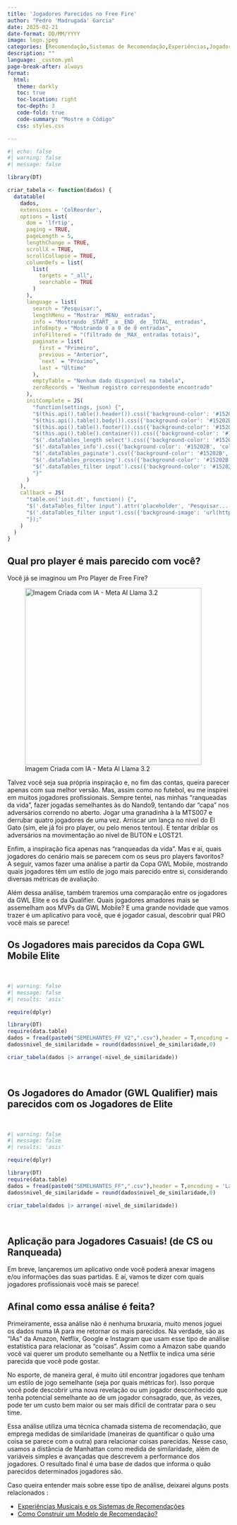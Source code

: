 ```yaml
---
title: 'Jogadores Parecidos no Free Fire'
author: "Pedro 'Madrugada' Garcia"
date: 2025-02-21
date-format: DD/MM/YYYY
image: logo.jpeg
categories: [Recomendação,Sistemas de Recomendação,Experiências,Jogadores,Free Fire,eSports,Scout]
description: ""
language: _custom.yml
page-break-after: always
format:
  html:
   theme: darkly
   toc: true
   toc-location: right
   toc-depth: 3
   code-fold: true
   code-summary: "Mostre o Código"
   css: styles.css

---
```


```r
#| echo: false
#| warning: false
#| message: false

library(DT)

criar_tabela <- function(dados) {
  datatable(
    dados,
    extensions = 'ColReorder',  
    options = list(
      dom = 'lfrtip',  
      paging = TRUE,   
      pageLength = 5,  
      lengthChange = TRUE,  
      scrollX = TRUE,  
      scrollCollapse = TRUE,  
      columnDefs = list(
        list(
          targets = "_all", 
          searchable = TRUE  
        )
      ),
      language = list(
        search = "Pesquisar:",
        lengthMenu = "Mostrar _MENU_ entradas",
        info = "Mostrando _START_ a _END_ de _TOTAL_ entradas",
        infoEmpty = "Mostrando 0 a 0 de 0 entradas",
        infoFiltered = "(filtrado de _MAX_ entradas totais)",
        paginate = list(
          first = "Primeiro",
          previous = "Anterior",
          `next` = "Próximo",
          last = "Último"
        ),
        emptyTable = "Nenhum dado disponível na tabela",
        zeroRecords = "Nenhum registro correspondente encontrado"
      ),
      initComplete = JS(
        "function(settings, json) {",
        "$(this.api().table().header()).css({'background-color': '#15202B', 'color': '#FFFFFF'});",
        "$(this.api().table().body()).css({'background-color': '#15202B', 'color': '#FFFFFF'});",
        "$(this.api().table().footer()).css({'background-color': '#15202B', 'color': '#FFFFFF'});",  
        "$(this.api().table().container()).css({'background-color': '#15202B', 'color': '#FFFFFF', 'border': '2px solid #1DA1F2'});",  # Adiciona borda azul ao redor da tabela
        "$('.dataTables_length select').css({'background-color': '#15202B', 'color': '#FFFFFF'});",  
        "$('.dataTables_info').css({'background-color': '#15202B', 'color': '#FFFFFF'});",  
        "$('.dataTables_paginate').css({'background-color': '#15202B', 'color': '#FFFFFF'});",  
        "$('.dataTables_processing').css({'background-color': '#15202B', 'color': '#FFFFFF'});",  
        "$('.dataTables_filter input').css({'background-color': '#15202B', 'color': '#FFFFFF', 'border': '1px solid #1DA1F2'});",  
        "}"
      )
    ),
    callback = JS(
      "table.on('init.dt', function() {",
      "$('.dataTables_filter input').attr('placeholder', 'Pesquisar...');", 
      "$('.dataTables_filter input').css({'background-image': 'url(https://cdnjs.cloudflare.com/ajax/libs/font-awesome/5.15.1/svgs/solid/search.svg)', 'background-position': '10px center', 'background-repeat': 'no-repeat', 'padding-left': '30px'});",
      "});"
    )
  )
}


```

<!--
-->

## Qual pro player é mais parecido com você? {.justify}

Você já se imaginou um Pro Player de Free Fire? 

![Imagem Criada com IA - Meta AI Llama 3.2](IMG1.jpeg){fig-align="center" width="400"}

Talvez você seja sua própria inspiração e, no fim das contas, queira parecer apenas com sua melhor versão. Mas, assim como no futebol, eu me inspirei em muitos jogadores profissionais. Sempre tentei, nas minhas "ranqueadas da vida", fazer jogadas semelhantes às do Nando9, tentando dar "capa" nos adversários correndo no aberto. Jogar uma granadinha à la MTS007 e derrubar quatro jogadores de uma vez. Arriscar um lança no nível do El Gato (sim, ele já foi pro player, ou pelo menos tentou). E tentar driblar os adversários na movimentação ao nível de BUTON e LOST21.

Enfim, a inspiração fica apenas nas "ranqueadas da vida". Mas e aí, quais jogadores do cenário mais se parecem com os seus pro players favoritos? A seguir, vamos fazer uma análise a partir da Copa GWL Mobile, mostrando quais jogadores têm um estilo de jogo mais parecido entre si, considerando diversas métricas de avaliação.

Além dessa análise, também traremos uma comparação entre os jogadores da GWL Elite e os da Qualifier. Quais jogadores amadores mais se assemelham aos MVPs da GWL Mobile? E uma grande novidade que vamos trazer é um aplicativo para você, que é jogador casual, descobrir qual PRO você mais se parece!

## Os Jogadores mais parecidos da Copa GWL Mobile Elite {.justify}

<br>

```r
#| warning: false
#| message: false
#| results: 'asis'

require(dplyr)

library(DT)
require(data.table)
dados = fread(paste0("SEMELHANTES_FF_V2",".csv"),header = T,encoding = 'Latin-1',dec = ',',sep = ';',na.strings = c('null','NA'))
dados$nivel_de_similaridade = round(dados$nivel_de_similaridade,0)

criar_tabela(dados |> arrange(-nivel_de_similaridade))

```


<br>

## Os Jogadores do Amador (GWL Qualifier) mais parecidos com os Jogadores de Elite {.justify}

<br>

```r
#| warning: false
#| message: false
#| results: 'asis'

require(dplyr)

library(DT)
require(data.table)
dados = fread(paste0("SEMELHANTES_FF",".csv"),header = T,encoding = 'Latin-1',dec = ',',sep = ';',na.strings = c('null','NA'))
dados$nivel_de_similaridade = round(dados$nivel_de_similaridade,0)

criar_tabela(dados |> arrange(-nivel_de_similaridade))

```


<br>

## Aplicação para Jogadores Casuais! (de CS ou Ranqueada) {.justify}

Em breve, lançaremos um aplicativo onde você poderá anexar imagens e/ou informações das suas partidas. E aí, vamos te dizer com quais jogadores profissionais você mais se parece!

## Afinal como essa análise é feita? {.justify}

Primeiramente, essa análise não é nenhuma bruxaria, muito menos joguei os dados numa IA para me retornar os mais parecidos. Na verdade, são as "IAs" da Amazon, Netflix, Google e Instagram que usam esse tipo de análise estatística para relacionar as "coisas". Assim como a Amazon sabe quando você vai querer um produto semelhante ou a Netflix te indica uma série parecida que você pode gostar.

No esporte, de maneira geral, é muito útil encontrar jogadores que tenham um estilo de jogo semelhante (seja por quais métricas for). Isso porque você pode descobrir uma nova revelação ou um jogador desconhecido que tenha potencial semelhante ao de um jogador consagrado, que, às vezes, pode ter um custo bem maior ou ser mais difícil de contratar para o seu time.

Essa análise utiliza uma técnica chamada sistema de recomendação, que emprega medidas de similaridade (maneiras de quantificar o quão uma coisa se parece com a outra) para relacionar coisas parecidas. Nesse caso, usamos a distância de Manhattan como medida de similaridade, além de variáveis simples e avançadas que descrevem a performance dos jogadores. O resultado final é uma base de dados que informa o quão parecidos determinados jogadores são.

Caso queira entender mais sobre esse tipo de análise, deixarei alguns posts relacionados :

- [Experiências Musicais e os Sistemas de Recomendações](https://eustatistica.github.io/EustatisticaStartup/blog/2025-02-14/recomende_musicas)
- [Como Construir um Modelo de Recomendação?](https://eustatistica.github.io/EustatisticaStartup/blog/2025-02-13/recomende)
